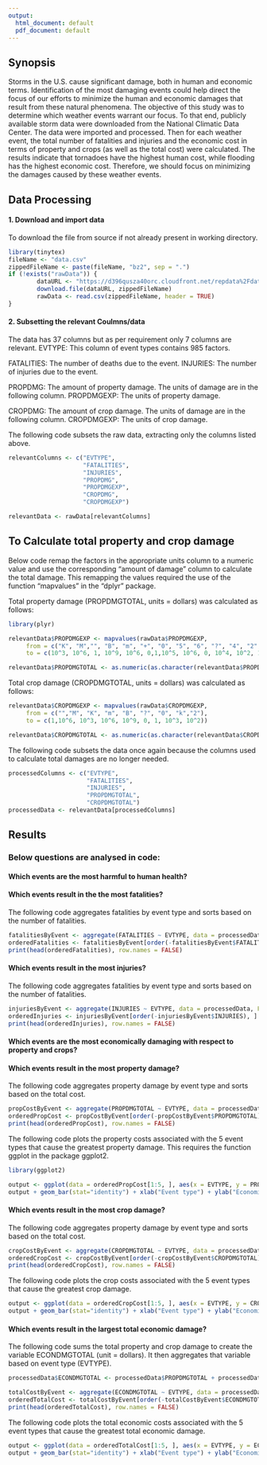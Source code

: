 ---
output:
  html_document: default
  pdf_document: default
---

## Synopsis
Storms in the U.S. cause significant damage, both in human and economic terms. Identification of the most damaging events could help direct the focus of our efforts to minimize the human and economic damages that result from these natural phenomena. The objective of this study was to determine which weather events warrant our focus. To that end, publicly available storm data were downloaded from the National Climatic Data Center. The data were imported and processed. Then for each weather event, the total number of fatalities and injuries and the economic cost in terms of property and crops (as well as the total cost) were calculated. The results indicate that tornadoes have the highest human cost, while flooding has the highest economic cost. Therefore, we should focus on minimizing the damages caused by these weather events.

## Data Processing
#### 1. Download and import data
To download the file from source if not already present in working directory.
```{r}
library(tinytex)
fileName <- "data.csv"
zippedFileName <- paste(fileName, "bz2", sep = ".")
if (!exists("rawData")) {
        dataURL <- "https://d396qusza40orc.cloudfront.net/repdata%2Fdata%2FStormData.csv.bz2"
        download.file(dataURL, zippedFileName)
        rawData <- read.csv(zippedFileName, header = TRUE)
}
```
#### 2. Subsetting the relevant Coulmns/data
The data has 37 columns but as per requirement only 7 columns are relevant.
EVTYPE: This column of event types contains 985 factors.

FATALITIES: The number of deaths due to the event.
INJURIES: The number of injuries due to the event.

PROPDMG: The amount of property damage. The units of damage are in the following column.
PROPDMGEXP: The units of property damage.

CROPDMG: The amount of crop damage. The units of damage are in the following column.
CROPDMGEXP: The units of crop damage.

The following code subsets the raw data, extracting only the columns listed above.
```{r}
relevantColumns <- c("EVTYPE", 
                     "FATALITIES", 
                     "INJURIES", 
                     "PROPDMG", 
                     "PROPDMGEXP", 
                     "CROPDMG", 
                     "CROPDMGEXP")

relevantData <- rawData[relevantColumns]
```
## To Calculate total property and crop damage
Below code remap the factors in the appropriate units column to a numeric value and use the corresponding “amount of damage” column to calculate the total damage. This remapping the values required the use of the function “mapvalues” in the “dplyr” package.

Total property damage (PROPDMGTOTAL, units = dollars) was calculated as follows:
```{r}

library(plyr)

relevantData$PROPDMGEXP <- mapvalues(rawData$PROPDMGEXP, 
     from = c("K", "M","", "B", "m", "+", "0", "5", "6", "?", "4", "2", "3", "h", "7", "H", "-", "1", "8"), 
     to = c(10^3, 10^6, 1, 10^9, 10^6, 0,1,10^5, 10^6, 0, 10^4, 10^2, 10^3, 10^2, 10^7, 10^2, 0, 10, 10^8))

relevantData$PROPDMGTOTAL <- as.numeric(as.character(relevantData$PROPDMGEXP)) * relevantData$PROPDMG
```
Total crop damage (CROPDMGTOTAL, units = dollars) was calculated as follows:
```{r}
relevantData$CROPDMGEXP <- mapvalues(rawData$CROPDMGEXP, 
     from = c("","M", "K", "m", "B", "?", "0", "k","2"), 
     to = c(1,10^6, 10^3, 10^6, 10^9, 0, 1, 10^3, 10^2))

relevantData$CROPDMGTOTAL <- as.numeric(as.character(relevantData$CROPDMGEXP)) * relevantData$CROPDMG
```
The following code subsets the data once again because the columns used to calculate total damages are no longer needed.
```{r}
processedColumns <- c("EVTYPE", 
                      "FATALITIES", 
                      "INJURIES", 
                      "PROPDMGTOTAL", 
                      "CROPDMGTOTAL")
processedData <- relevantData[processedColumns]
```
## Results
### Below questions are analysed in code:
#### Which events are the most harmful to human health?
#### Which events result in the the most fatalities?
The following code aggregates fatalities by event type and sorts based on the number of fatalities.
```{r}
fatalitiesByEvent <- aggregate(FATALITIES ~ EVTYPE, data = processedData, FUN = sum)
orderedFatalities <- fatalitiesByEvent[order(-fatalitiesByEvent$FATALITIES), ]
print(head(orderedFatalities), row.names = FALSE)
```

#### Which events result in the most injuries?
The following code aggregates fatalities by event type and sorts based on the number of fatalities.
```{r}
injuriesByEvent <- aggregate(INJURIES ~ EVTYPE, data = processedData, FUN = sum)
orderedInjuries <- injuriesByEvent[order(-injuriesByEvent$INJURIES), ]
print(head(orderedInjuries), row.names = FALSE)
```
#### Which events are the most economically damaging with respect to property and crops?
#### Which events result in the most property damage?
The following code aggregates property damage by event type and sorts based on the total cost.
```{r}
propCostByEvent <- aggregate(PROPDMGTOTAL ~ EVTYPE, data = processedData, FUN = sum)
orderedPropCost <- propCostByEvent[order(-propCostByEvent$PROPDMGTOTAL), ]
print(head(orderedPropCost), row.names = FALSE)
```
The following code plots the property costs associated with the 5 event types that cause the greatest property damage. This requires the function ggplot in the package ggplot2.
```{r}
library(ggplot2)

output <- ggplot(data = orderedPropCost[1:5, ], aes(x = EVTYPE, y = PROPDMGTOTAL))
output + geom_bar(stat="identity") + xlab("Event type") + ylab("Economic Damage ($)") + labs(title="Top 5 events causing property damage")
```

#### Which events result in the most crop damage?
The following code aggregates property damage by event type and sorts based on the total cost.
```{r}
cropCostByEvent <- aggregate(CROPDMGTOTAL ~ EVTYPE, data = processedData, FUN = sum)
orderedCropCost <- cropCostByEvent[order(-cropCostByEvent$CROPDMGTOTAL), ]
print(head(orderedCropCost), row.names = FALSE)
```
The following code plots the crop costs associated with the 5 event types that cause the greatest crop damage.
```{r}
output <- ggplot(data = orderedCropCost[1:5, ], aes(x = EVTYPE, y = CROPDMGTOTAL))
output + geom_bar(stat="identity") + xlab("Event type") + ylab("Economic Damage ($)") + labs(title="Top 5 events causing crop damage")
```

#### Which events result in the largest total economic damage?
The following code sums the total property and crop damage to create the variable ECONDMGTOTAL (unit = dollars). It then aggregates that variable based on event type (EVTYPE).
```{r}
processedData$ECONDMGTOTAL <- processedData$PROPDMGTOTAL + processedData$CROPDMGTOTAL

totalCostByEvent <- aggregate(ECONDMGTOTAL ~ EVTYPE, data = processedData, FUN = sum)
orderedTotalCost <- totalCostByEvent[order(-totalCostByEvent$ECONDMGTOTAL),]
print(head(orderedTotalCost), row.names = FALSE)
```
The following code plots the total economic costs associated with the 5 event types that cause the greatest total economic damage.
```{r}
output <- ggplot(data = orderedTotalCost[1:5, ], aes(x = EVTYPE, y = ECONDMGTOTAL))
output + geom_bar(stat="identity") + xlab("Event type") + ylab("Economic Damage ($)") + labs(title="Top 5 events causing economic damage")
```